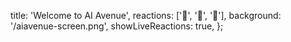   title: 'Welcome to AI Avenue',
  reactions: ['🍅', '🚀', '🙅'],
  background: '/aiavenue-screen.png',
  showLiveReactions: true,
};
